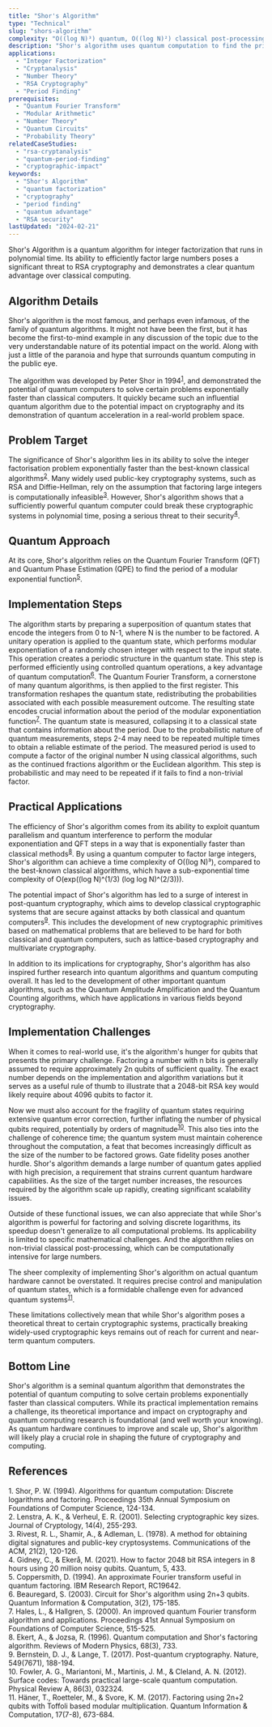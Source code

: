 ```yaml
---
title: "Shor's Algorithm"
type: "Technical"
slug: "shors-algorithm"
complexity: "O((log N)³) quantum, O((log N)²) classical post-processing"
description: "Shor's algorithm uses quantum computation to find the prime factors of a large integer in polynomial time, a task considered computationally infeasible for classical computers."
applications:
  - "Integer Factorization"
  - "Cryptanalysis"
  - "Number Theory"
  - "RSA Cryptography"
  - "Period Finding"
prerequisites:
  - "Quantum Fourier Transform"
  - "Modular Arithmetic"
  - "Number Theory"
  - "Quantum Circuits"
  - "Probability Theory"
relatedCaseStudies:
  - "rsa-cryptanalysis"
  - "quantum-period-finding"
  - "cryptographic-impact"
keywords:
  - "Shor's Algorithm"
  - "quantum factorization"
  - "cryptography"
  - "period finding"
  - "quantum advantage"
  - "RSA security"
lastUpdated: "2024-02-21"
---
```


Shor's Algorithm is a quantum algorithm for integer factorization that runs in polynomial time. Its ability to efficiently factor large numbers poses a significant threat to RSA cryptography and demonstrates a clear quantum advantage over classical computing.

## Algorithm Details

Shor's algorithm is the most famous, and perhaps even infamous, of the family of quantum algorithms. It might not have been the first, but it has become the first-to-mind example in any discussion of the topic due to the very understandable nature of its potential impact on the world. Along with just a little of the paranoia and hype that surrounds quantum computing in the public eye.

The algorithm was developed by Peter Shor in 1994<sup><a href="#ref-1">1</a></sup>, and demonstrated the potential of quantum computers to solve certain problems exponentially faster than classical computers. It quickly became such an influential quantum algorithm due to the potential impact on cryptography and its demonstration of quantum acceleration in a real-world problem space.

## Problem Target

The significance of Shor's algorithm lies in its ability to solve the integer factorisation problem exponentially faster than the best-known classical algorithms<sup><a href="#ref-2">2</a></sup>. Many widely used public-key cryptography systems, such as RSA and Diffie-Hellman, rely on the assumption that factoring large integers is computationally infeasible<sup><a href="#ref-3">3</a></sup>. However, Shor's algorithm shows that a sufficiently powerful quantum computer could break these cryptographic systems in polynomial time, posing a serious threat to their security<sup><a href="#ref-4">4</a></sup>.

## Quantum Approach

At its core, Shor's algorithm relies on the Quantum Fourier Transform (QFT) and Quantum Phase Estimation (QPE) to find the period of a modular exponential function<sup><a href="#ref-5">5</a></sup>.

## Implementation Steps

<Steps>
  <Step title="Quantum state preparation">
    The algorithm starts by preparing a superposition of quantum states that encode the integers from 0 to N-1, where N is the number to be factored.
  </Step>

  <Step title="Modular exponentiation">
    A unitary operation is applied to the quantum state, which performs modular exponentiation of a randomly chosen integer with respect to the input state. This operation creates a periodic structure in the quantum state. This step is performed efficiently using controlled quantum operations, a key advantage of quantum computation<sup><a href="#ref-6">6</a></sup>.
  </Step>

  <Step title="Quantum Fourier Transform">
    The Quantum Fourier Transform, a cornerstone of many quantum algorithms, is then applied to the first register. This transformation reshapes the quantum state, redistributing the probabilities associated with each possible measurement outcome. The resulting state encodes crucial information about the period of the modular exponentiation function<sup><a href="#ref-7">7</a></sup>.
  </Step>

  <Step title="Measurement">
    The quantum state is measured, collapsing it to a classical state that contains information about the period. Due to the probabilistic nature of quantum measurements, steps 2-4 may need to be repeated multiple times to obtain a reliable estimate of the period.
  </Step>

  <Step title="Classical post-processing">
    The measured period is used to compute a factor of the original number N using classical algorithms, such as the continued fractions algorithm or the Euclidean algorithm. This step is probabilistic and may need to be repeated if it fails to find a non-trivial factor.
  </Step>
</Steps>

## Practical Applications

The efficiency of Shor's algorithm comes from its ability to exploit quantum parallelism and quantum interference to perform the modular exponentiation and QFT steps in a way that is exponentially faster than classical methods<sup><a href="#ref-8">8</a></sup>. By using a quantum computer to factor large integers, Shor's algorithm can achieve a time complexity of O((log N)³), compared to the best-known classical algorithms, which have a sub-exponential time complexity of O(exp((log N)^(1/3) (log log N)^(2/3))).

The potential impact of Shor's algorithm has led to a surge of interest in post-quantum cryptography, which aims to develop classical cryptographic systems that are secure against attacks by both classical and quantum computers<sup><a href="#ref-9">9</a></sup>. This includes the development of new cryptographic primitives based on mathematical problems that are believed to be hard for both classical and quantum computers, such as lattice-based cryptography and multivariate cryptography.

In addition to its implications for cryptography, Shor's algorithm has also inspired further research into quantum algorithms and quantum computing overall. It has led to the development of other important quantum algorithms, such as the Quantum Amplitude Amplification and the Quantum Counting algorithms, which have applications in various fields beyond cryptography.

## Implementation Challenges

When it comes to real-world use, it's the algorithm's hunger for qubits that presents the primary challenge. Factoring a number with n bits is generally assumed to require approximately 2n qubits of sufficient quality. The exact number depends on the implementation and algorithm variations but it serves as a useful rule of thumb to illustrate that a 2048-bit RSA key would likely require about 4096 qubits to factor it.

Now we must also account for the fragility of quantum states requiring extensive quantum error correction, further inflating the number of physical qubits required, potentially by orders of magnitude<sup><a href="#ref-10">10</a></sup>. This also ties into the challenge of coherence time; the quantum system must maintain coherence throughout the computation, a feat that becomes increasingly difficult as the size of the number to be factored grows.
Gate fidelity poses another hurdle. Shor's algorithm demands a large number of quantum gates applied with high precision, a requirement that strains current quantum hardware capabilities. As the size of the target number increases, the resources required by the algorithm scale up rapidly, creating significant scalability issues.

Outside of these functional issues, we can also appreciate that while Shor's algorithm is powerful for factoring and solving discrete logarithms, its speedup doesn't generalize to all computational problems. Its applicability is limited to specific mathematical challenges. And the algorithm relies on non-trivial classical post-processing, which can be computationally intensive for large numbers.

The sheer complexity of implementing Shor's algorithm on actual quantum hardware cannot be overstated. It requires precise control and manipulation of quantum states, which is a formidable challenge even for advanced quantum systems<sup><a href="#ref-11">11</a></sup>.

These limitations collectively mean that while Shor's algorithm poses a theoretical threat to certain cryptographic systems, practically breaking widely-used cryptographic keys remains out of reach for current and near-term quantum computers.

## Bottom Line

Shor's algorithm is a seminal quantum algorithm that demonstrates the potential of quantum computing to solve certain problems exponentially faster than classical computers. While its practical implementation remains a challenge, its theoretical importance and impact on cryptography and quantum computing research is foundational (and well worth your knowing). As quantum hardware continues to improve and scale up, Shor's algorithm will likely play a crucial role in shaping the future of cryptography and computing.

## References

<div className="references-section">
  <div id="ref-1" className="reference-item">
    1. Shor, P. W. (1994). Algorithms for quantum computation: Discrete logarithms and factoring. Proceedings 35th Annual Symposium on Foundations of Computer Science, 124-134.
  </div>
  <div id="ref-2" className="reference-item">
    2. Lenstra, A. K., & Verheul, E. R. (2001). Selecting cryptographic key sizes. Journal of Cryptology, 14(4), 255-293.
  </div>
  <div id="ref-3" className="reference-item">
    3. Rivest, R. L., Shamir, A., & Adleman, L. (1978). A method for obtaining digital signatures and public-key cryptosystems. Communications of the ACM, 21(2), 120-126.
  </div>
  <div id="ref-4" className="reference-item">
    4. Gidney, C., & Ekerå, M. (2021). How to factor 2048 bit RSA integers in 8 hours using 20 million noisy qubits. Quantum, 5, 433.
  </div>
  <div id="ref-5" className="reference-item">
    5. Coppersmith, D. (1994). An approximate Fourier transform useful in quantum factoring. IBM Research Report, RC19642.
  </div>
  <div id="ref-6" className="reference-item">
    6. Beauregard, S. (2003). Circuit for Shor's algorithm using 2n+3 qubits. Quantum Information & Computation, 3(2), 175-185.
  </div>
  <div id="ref-7" className="reference-item">
    7. Hales, L., & Hallgren, S. (2000). An improved quantum Fourier transform algorithm and applications. Proceedings 41st Annual Symposium on Foundations of Computer Science, 515-525.
  </div>
  <div id="ref-8" className="reference-item">
    8. Ekert, A., & Jozsa, R. (1996). Quantum computation and Shor's factoring algorithm. Reviews of Modern Physics, 68(3), 733.
  </div>
  <div id="ref-9" className="reference-item">
    9. Bernstein, D. J., & Lange, T. (2017). Post-quantum cryptography. Nature, 549(7671), 188-194.
  </div>
  <div id="ref-10" className="reference-item">
    10. Fowler, A. G., Mariantoni, M., Martinis, J. M., & Cleland, A. N. (2012). Surface codes: Towards practical large-scale quantum computation. Physical Review A, 86(3), 032324.
  </div>
  <div id="ref-11" className="reference-item">
    11. Häner, T., Roetteler, M., & Svore, K. M. (2017). Factoring using 2n+2 qubits with Toffoli based modular multiplication. Quantum Information & Computation, 17(7-8), 673-684.
  </div>
</div>